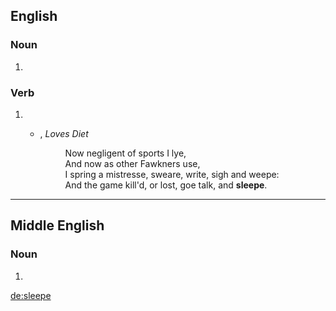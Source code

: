 ==English==

===Noun===
{{head|en|noun}}

# {{obsolete spelling of|sleep|lang=en}}

===Verb===
{{head|en|verb}}

# {{obsolete spelling of|sleep|lang=en}}
#* {{w|John Donne}}, ''Loves Diet''
#*: Now negligent of sports I lye,<br>And now as other Fawkners use,<br>I spring a mistresse, sweare, write, sigh and weepe:<br>And the game kill'd, or lost, goe talk, and '''sleepe'''.

----

==Middle English==

===Noun===
{{head|enm|noun}}

# {{alternative form of|sleep|lang=enm}}

[[de:sleepe]]